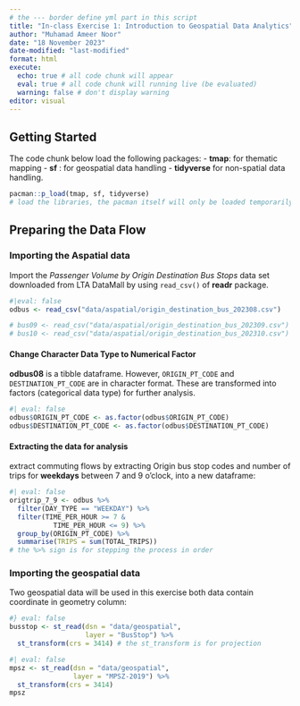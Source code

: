 ```yaml
---
# the --- border define yml part in this script
title: "In-class Exercise 1: Introduction to Geospatial Data Analytics"
author: "Muhamad Ameer Noor"
date: "18 November 2023"
date-modified: "last-modified"
format: html
execute:
  echo: true # all code chunk will appear
  eval: true # all code chunk will running live (be evaluated)
  warning: false # don't display warning
editor: visual 
---
```


## Getting Started
The code chunk below load the following packages:
- **tmap**: for thematic mapping
- **sf** : for geospatial data handling
- **tidyverse** for non-spatial data handling.

```r
pacman::p_load(tmap, sf, tidyverse)
# load the libraries, the pacman itself will only be loaded temporarily
```

## Preparing the Data Flow

### Importing the Aspatial data
Import the *Passenger Volume by Origin Destination Bus Stops* data set downloaded from LTA DataMall by using `read_csv()` of **readr** package.

```r
#|eval: false
odbus <- read_csv("data/aspatial/origin_destination_bus_202308.csv")

# bus09 <- read_csv("data/aspatial/origin_destination_bus_202309.csv") # for future use
# bus10 <- read_csv("data/aspatial/origin_destination_bus_202310.csv") # for future use
```
#### Change Character Data Type to Numerical Factor
**odbus08** is a tibble dataframe. However, `ORIGIN_PT_CODE` and `DESTINATION_PT_CODE` are in character format. These are transformed into factors (categorical data type) for further analysis. 

```r
#| eval: false
odbus$ORIGIN_PT_CODE <- as.factor(odbus$ORIGIN_PT_CODE)
odbus$DESTINATION_PT_CODE <- as.factor(odbus$DESTINATION_PT_CODE)
```

#### Extracting the data for analysis
extract commuting flows by extracting Origin bus stop codes and number of trips for **weekdays** between 7 and 9 o'clock, into a new dataframe: 
```r
#| eval: false
origtrip_7_9 <- odbus %>%
  filter(DAY_TYPE == "WEEKDAY") %>%
  filter(TIME_PER_HOUR >= 7 &
           TIME_PER_HOUR <= 9) %>%
  group_by(ORIGIN_PT_CODE) %>%
  summarise(TRIPS = sum(TOTAL_TRIPS))
# the %>% sign is for stepping the process in order 
```


### Importing the geospatial data
Two geospatial data will be used in this exercise both data contain coordinate in geometry column:

```r
#} eval: false
busstop <- st_read(dsn = "data/geospatial",
                   layer = "BusStop") %>%
  st_transform(crs = 3414) # the st_transform is for projection
```

```r
#| eval: false
mpsz <- st_read(dsn = "data/geospatial",
                layer = "MPSZ-2019") %>%
  st_transform(crs = 3414)
mpsz
```

